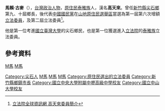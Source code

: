 {{Infobox_officeholder
| name = 馬賴·古麥
| image name =
| width = 
| now = 台灣政治人士 
| period = 
| ethnicity = [[泰雅族|泰雅族]]
| Sex = 男 
| Native place = 
| date of birth = 1951年8月23日
| party = {{Kmt|19px}}
| place of birth = {{ROC}}[[台灣省|台灣省]][[新竹縣|新竹縣]][[尖石鄉|尖石鄉]]
| date of death = {{dda|2006|8|25|1951|8|25}}
| place of death = {{TWN}}
| nationality = {{ROC}}
| educate = 
*嘉興國小畢業
*省立中壢初、高中畢業
*國立臺灣大學歷史系畢業
*國立中山大學公共事務管理碩士
| past = 
*國、高中教師
*鄉公所村幹事、課員
*中國國民黨民眾服務分社理事長、新竹縣委員
*新竹縣尖石鄉第9、10屆鄉長
*第一屆第六次增額立法委員<br><span style="color: blue;">(1990年-1993年)</span>
*第二屆立法委員<br><span style="color: blue;">(1993年-1996年)</span>
*行政院原住民委員會泰雅族專任委員
*中國國民黨智庫內政組專任顧問
*稻江科技暨管理學院講師兼主任祕書
}}
'''馬賴·古麥'''（{{bd|1951年|8月23日|2006年|8月25日|catIdx=H華}}），[[台灣|台灣]][[政治人物|政治人物]]，[[原住民|原住民]][[泰雅族|泰雅族]]人，漢名'''高天來'''。曾任[[新竹縣|新竹縣]][[尖石鄉|尖石鄉]]第九、十屆鄉長，後代表[[中國國民黨|中國國民黨]]在[[山地原住民選舉區|山地原住民選舉區]]當選為第一屆第六次增額[[立法委員|立法委員]]，及第二屆立法委員<ref>[http://www.ly.gov.tw/03_leg/0301_main/legIntro.action?lgno=00061&stage=2 立法院全球資訊網 高天來委員簡介]</ref>。

他是第一位考進[[國立臺灣大學|國立臺灣大學]]的尖石鄉民，也是第一位獲選進入[[立法院|立法院]]的[[泰雅族|泰雅族]]立法委員。

==參考資料==
{{Reflist}}
[[Category:尖石人|Category:尖石人]]
[[category:泰雅族人|M馬]]
[[Category:第一屆立法院第六次增額立法委員|M馬]]
[[Category:第二屆立法院立法委員|M馬]]
[[Category:中國國民黨籍立法委員|M馬]]
[[category:國立臺灣大學文學院校友|M馬]]
[[Category:原住民選出的立法委員|Category:原住民選出的立法委員]]
[[Category:新竹縣鄉鎮市長|Category:新竹縣鄉鎮市長]]
[[Category:國立中央大學附屬中壢高級中學校友|Category:國立中央大學附屬中壢高級中學校友]]
[[Category:國立中山大學校友|Category:國立中山大學校友]]